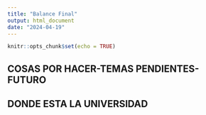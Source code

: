 ```yaml
---
title: "Balance Final"
output: html_document
date: "2024-04-19"
---
```


```r
knitr::opts_chunk$set(echo = TRUE)
```

## COSAS POR HACER-TEMAS PENDIENTES-FUTURO

## DONDE ESTA LA UNIVERSIDAD
